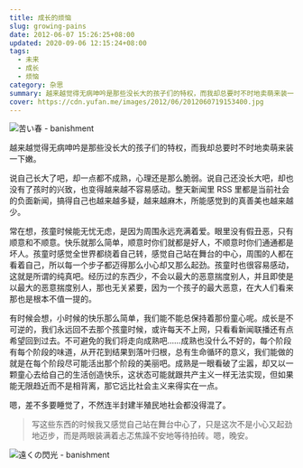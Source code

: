 ```yaml
---
title: 成长的烦恼
slug: growing-pains
date: 2012-06-07 15:26:25+08:00
updated: 2020-09-06 12:15:24+08:00
tags:
  - 未来
  - 成长
  - 烦恼
category: 杂思
summary: 越来越觉得无病呻吟是那些没长大的孩子们的特权，而我却总要时不时地卖萌来装一下嫩。
cover: https://cdn.yufan.me/images/2012/06/2012060719153400.jpg
---
```


![苦い春 - banishment](https://cdn.yufan.me/images/2012/06/2012060719205200.jpg)

<MusicPlayer netease={368800} />

越来越觉得无病呻吟是那些没长大的孩子们的特权，而我却总要时不时地卖萌来装一下嫩。

说自己长大了吧，却一点都不成熟，心理还是那么脆弱。说自己还没长大吧，却也没有了孩时的兴致，也变得越来越不容易感动。整天新闻里 RSS 里都是当前社会的负面新闻，搞得自己也越来越多疑，越来越麻木，所能感觉到的真善美也越来越少。

常在想，孩童时候能无忧无虑，是因为周围永远充满着爱。眼里没有假丑恶，只有顺意和不顺意。快乐就那么简单，顺意时你们就都是好人，不顺意时你们通通都是坏人。孩童时感觉全世界都绕着自己转，感觉自己站在舞台的中心，周围的人都在看着自己，所以每一个步子都迈得那么小心却又那么起劲。孩童时也很容易感动，这就是所谓的纯真吧。经历过的东西少，不会以最大的恶意揣度别人，并且即使是以最大的恶意揣度别人，那也无关紧要，因为一个孩子的最大恶意，在大人们看来那也是根本不值一提的。

有时候会想，小时候的快乐那么简单，我们能不能总保持着那份童心呢。成长是不可逆的，我们永远回不去那个孩童时候，或许每天不上网，只看看新闻联播还有点希望回到过去。不可避免的我们将走向成熟吧……成熟也没什么不好的，每个阶段有每个阶段的味道，从开花到结果到落叶归根，总有生命循环的意义，我们能做的就是在每个阶段尽可能活出那个阶段的美丽吧。成熟是一眼看破了尘嚣，却又以一颗童心去给自己的生活创造快乐，这状态可能就跟共产主义一样无法实现，但如果能无限趋近而不是相背离，那它远比社会主义来得实在一点。

嗯，差不多要睡觉了，不然连半封建半殖民地社会都没得混了。

> 写这些东西的时候我又感觉自己站在舞台中心了，只是这次不是小心又起劲地迈步，而是两眼装满着忐忑焦躁不安地等待拍砖。嗯，晚安。

![遠くの閃光 - banishment](https://cdn.yufan.me/images/2012/06/2012060719184100.jpg)
